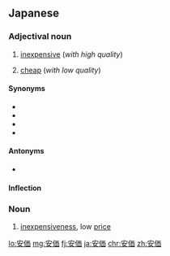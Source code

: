 ==Japanese==
{{ja-kanjitab|あん|か|yomi=o}}

===Adjectival noun===
{{ja-adj|infl=na|あんか|kyu=安價}}

# [[inexpensive]] (''with high quality'')
# {{lb|ja|archaic}} [[cheap]] (''with low quality'')

====Synonyms====
* {{ja-r|廉価|れんか}}
* {{ja-r|低価格|ていかかく}}
* {{ja-r|手頃|てごろ}}
* {{ja-r|安上がり|やすあがり}}

====Antonyms====
* {{ja-r|高価|こうか}}

====Inflection====
{{ja-na|安価|あんか}}

===Noun===
{{ja-noun|あんか|kyu=安價}}

# [[inexpensiveness]], low [[price]]

[[lo:安価]]
[[mg:安価]]
[[fj:安価]]
[[ja:安価]]
[[chr:安価]]
[[zh:安価]]